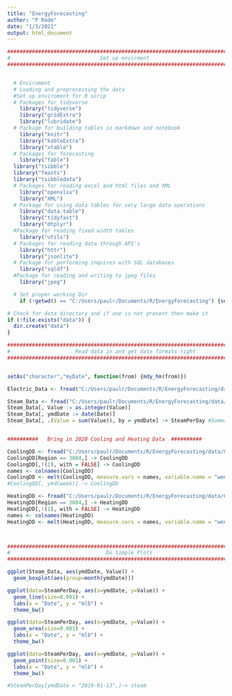 ```yaml
---
title: "EnergyForecasting"
author: "P Rode"
date: "1/3/2021"
output: html_document
---
```


```r

###############################################################################
#                             Set up envirment                                #
###############################################################################


  # Enviroment 
  # Loading and preprocessing the data
  #Set up enviroment for R scrip  
  # Packages for tidyverse 
    library("tidyverse")
    library("gridExtra")
    library("lubridate")
  # Package for building tables in markdown and notebook 
    library("knitr")
    library("kableExtra") 
    library("xtable")
  # Packages for forecasting
    library("fable")
  library("tsibble")
  library("feasts")
  library("tsibbledata")
  # Packages for reading excel and html files and XML
    library("openxlsx")
    library("XML")
  # Parkage for using data tables for very large data operations
    library("data.table")
    library("tidyfast")
    library("dtplyr")
  #Package for reading fixed width tables
    library("utils")
  # Packages for reading data through API's 
    library("httr")
    library("jsonlite")
  # Package for performing inquires with SQL databases 
    library("sqldf")
  #Package for reading and writing to jpeg files
    library("jpeg")

  # Set proper working Dir 
    if (!getwd() == "C:/Users/paulr/Documents/R/EnergyForecasting") {setwd("C:/Users/paulr/Documents/R/EnergyForecasting")}

# Check for data directory and if one is not present then make it
if (!file.exists("data")) {
  dir.create("data")
}
```



```r

###############################################################################
#                     Read data in and get date formats right                 #
###############################################################################


setAs("character","myDate", function(from) {mdy_hm(from)})

Electric_Data <- fread("C:/Users/paulr/Documents/R/EnergyForecasting/data/MACH Energy - Data (4).csv", colClasses = c(Date = "myDate", Value = "integer", Unit = "character"), stringsAsFactors = TRUE)

Steam_Data <- fread("C:/Users/paulr/Documents/R/EnergyForecasting/data/MACH Energy - Data (3).csv", colClasses = c("myDate", "integer", "Character"), stringsAsFactors = TRUE)
Steam_Data[, Value := as.integer(Value)]
Steam_Data[, ymdDate := date(Date)]
Steam_Data[, .(Value = sum(Value)), by = ymdDate] -> SteamPerDay #Summarise kWh per day. 


##########   Bring in 2020 Cooling and Heating Data  ##########

CoolingDD <- fread("C:/Users/paulr/Documents/R/EnergyForecasting/data/ClimateDivisions.Cooling.txt") 
CoolingDD[Region == 3004,] -> CoolingDD
CoolingDD[,!(1), with = FALSE] -> CoolingDD
names <- colnames(CoolingDD)
CoolingDD <- melt(CoolingDD, measure.vars = names, variable.name = "week")
#CoolingDD[, ymd(week)] -> CoolingDD

HeatingDD <- fread("C:/Users/paulr/Documents/R/EnergyForecasting/data/ClimateDivisions.Heating.txt") 
HeatingDD[Region == 3004,] -> HeatingDD
HeatingDD[,!(1), with = FALSE] -> HeatingDD
names <- colnames(HeatingDD)
HeatingDD <- melt(HeatingDD, measure.vars = names, variable.name = "week")




```


```r

###############################################################################
#                               Do Simple Plots                               #
###############################################################################

ggplot(Steam_Data, aes(ymdDate, Value)) + 
  geom_boxplot(aes(group=month(ymdDate)))

ggplot(data=SteamPerDay, aes(x=ymdDate, y=Value)) + 
  geom_line(size=0.001) + 
  labs(x = "Date", y = "mlb") + 
  theme_bw() 

ggplot(data=SteamPerDay, aes(x=ymdDate, y=Value)) + 
  geom_area(size=0.001) + 
  labs(x = "Date", y = "mlb") + 
  theme_bw() 

ggplot(data=SteamPerDay, aes(x=ymdDate, y=Value)) + 
  geom_point(size=0.001) + 
  labs(x = "Date", y = "mlb") + 
  theme_bw() 

#SteamPerDay[ymdDate = "2019-01-13",]-> steam

```
